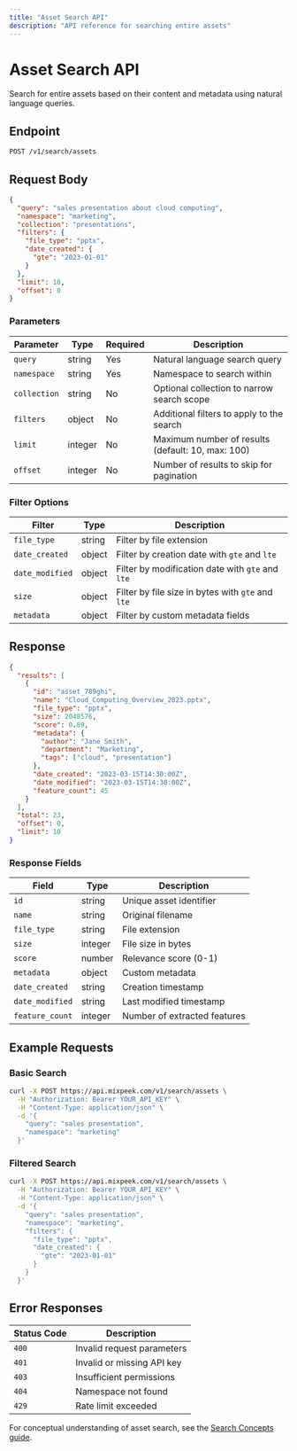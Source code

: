 ```yaml
---
title: "Asset Search API"
description: "API reference for searching entire assets"
---
```


# Asset Search API

Search for entire assets based on their content and metadata using natural language queries.

## Endpoint

```bash
POST /v1/search/assets
```

## Request Body

```json
{
  "query": "sales presentation about cloud computing",
  "namespace": "marketing",
  "collection": "presentations",
  "filters": {
    "file_type": "pptx",
    "date_created": {
      "gte": "2023-01-01"
    }
  },
  "limit": 10,
  "offset": 0
}
```

### Parameters

| Parameter    | Type    | Required | Description                                       |
| ------------ | ------- | -------- | ------------------------------------------------- |
| `query`      | string  | Yes      | Natural language search query                     |
| `namespace`  | string  | Yes      | Namespace to search within                        |
| `collection` | string  | No       | Optional collection to narrow search scope        |
| `filters`    | object  | No       | Additional filters to apply to the search         |
| `limit`      | integer | No       | Maximum number of results (default: 10, max: 100) |
| `offset`     | integer | No       | Number of results to skip for pagination          |

### Filter Options

| Filter          | Type   | Description                                       |
| --------------- | ------ | ------------------------------------------------- |
| `file_type`     | string | Filter by file extension                          |
| `date_created`  | object | Filter by creation date with `gte` and `lte`      |
| `date_modified` | object | Filter by modification date with `gte` and `lte`  |
| `size`          | object | Filter by file size in bytes with `gte` and `lte` |
| `metadata`      | object | Filter by custom metadata fields                  |

## Response

```json
{
  "results": [
    {
      "id": "asset_789ghi",
      "name": "Cloud_Computing_Overview_2023.pptx",
      "file_type": "pptx",
      "size": 2048576,
      "score": 0.89,
      "metadata": {
        "author": "Jane Smith",
        "department": "Marketing",
        "tags": ["cloud", "presentation"]
      },
      "date_created": "2023-03-15T14:30:00Z",
      "date_modified": "2023-03-15T14:30:00Z",
      "feature_count": 45
    }
  ],
  "total": 23,
  "offset": 0,
  "limit": 10
}
```

### Response Fields

| Field           | Type    | Description                  |
| --------------- | ------- | ---------------------------- |
| `id`            | string  | Unique asset identifier      |
| `name`          | string  | Original filename            |
| `file_type`     | string  | File extension               |
| `size`          | integer | File size in bytes           |
| `score`         | number  | Relevance score (0-1)        |
| `metadata`      | object  | Custom metadata              |
| `date_created`  | string  | Creation timestamp           |
| `date_modified` | string  | Last modified timestamp      |
| `feature_count` | integer | Number of extracted features |

## Example Requests

### Basic Search

```bash
curl -X POST https://api.mixpeek.com/v1/search/assets \
  -H "Authorization: Bearer YOUR_API_KEY" \
  -H "Content-Type: application/json" \
  -d '{
    "query": "sales presentation",
    "namespace": "marketing"
  }'
```

### Filtered Search

```bash
curl -X POST https://api.mixpeek.com/v1/search/assets \
  -H "Authorization: Bearer YOUR_API_KEY" \
  -H "Content-Type: application/json" \
  -d '{
    "query": "sales presentation",
    "namespace": "marketing",
    "filters": {
      "file_type": "pptx",
      "date_created": {
        "gte": "2023-01-01"
      }
    }
  }'
```

## Error Responses

| Status Code | Description                |
| ----------- | -------------------------- |
| `400`       | Invalid request parameters |
| `401`       | Invalid or missing API key |
| `403`       | Insufficient permissions   |
| `404`       | Namespace not found        |
| `429`       | Rate limit exceeded        |

For conceptual understanding of asset search, see the [Search Concepts guide](/concepts/search).
